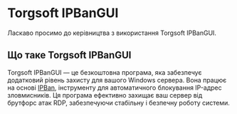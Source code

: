 # Torgsoft IPBanGUI
Ласкаво просимо до керівництва з використання Torgsoft IPBanGUI.

## Що таке Torgsoft IPBanGUI

Torgsoft IPBanGUI — це безкоштовна програма, яка забезпечує додатковий рівень захисту для вашого Windows сервера.
Вона працює на основі [IPBan](https://ipban.com/), інструменту для автоматичного блокування IP-адрес зловмисників.
Ця програма ефективно захищає ваш сервер від брутфорс атак RDP, забезпечуючи стабільну і безпечну роботу системи.